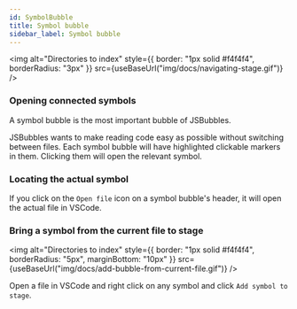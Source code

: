 ```yaml
---
id: SymbolBubble
title: Symbol bubble
sidebar_label: Symbol bubble
---
```



<img
  alt="Directories to index"
  style={{
    border: "1px solid #f4f4f4",
    borderRadius: "3px"
  }}
  src={useBaseUrl("img/docs/navigating-stage.gif")}
/>

### Opening connected symbols

A symbol bubble is the most important bubble of JSBubbles.

JSBubbles wants to make reading code easy as possible without switching between files. Each symbol bubble will have highlighted clickable markers in them. Clicking them will open the relevant symbol.

### Locating the actual symbol

If you click on the `Open file` icon on a symbol bubble's header, it will open the actual file in VSCode.

### Bring a symbol from the current file to stage

<img
  alt="Directories to index"
  style={{
    border: "1px solid #f4f4f4",
    borderRadius: "5px",
    marginBottom: "10px"
  }}
  src={useBaseUrl("img/docs/add-bubble-from-current-file.gif")}
/>

Open a file in VSCode and right click on any symbol and click `Add symbol to stage`.

